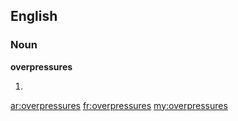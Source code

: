 ==English==

===Noun===
'''overpressures'''

# {{plural of|[[overpressure]]}}

[[ar:overpressures]]
[[fr:overpressures]]
[[my:overpressures]]